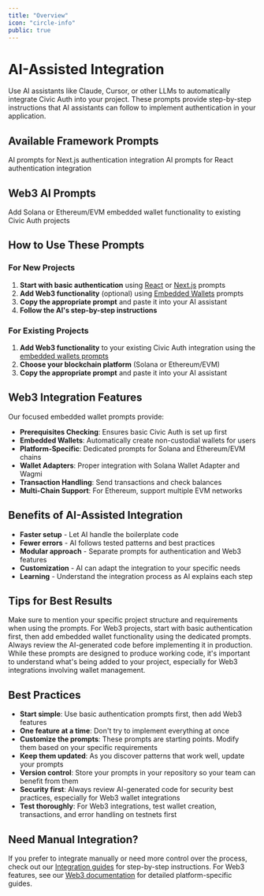 ```yaml
---
title: "Overview"
icon: "circle-info"
public: true
---
```


# AI-Assisted Integration

Use AI assistants like Claude, Cursor, or other LLMs to automatically integrate Civic Auth into your project. These prompts provide step-by-step instructions that AI assistants can follow to implement authentication in your application.

## Available Framework Prompts

<CardGroup cols={2}>
  <Card title="Next.js" href="/ai-prompts/nextjs" icon="js">
    AI prompts for Next.js authentication integration
  </Card>
  <Card title="React" href="/ai-prompts/react" icon="react">
    AI prompts for React authentication integration
  </Card>
</CardGroup>

## Web3 AI Prompts

<Card title="Embedded Wallets" href="/ai-prompts/embedded-wallets" icon="wallet">
  Add Solana or Ethereum/EVM embedded wallet functionality to existing Civic Auth projects
</Card>

## How to Use These Prompts

### For New Projects
1. **Start with basic authentication** using [React](/ai-prompts/react) or [Next.js](/ai-prompts/nextjs) prompts
2. **Add Web3 functionality** (optional) using [Embedded Wallets](/ai-prompts/embedded-wallets) prompts
3. **Copy the appropriate prompt** and paste it into your AI assistant
4. **Follow the AI's step-by-step instructions**

### For Existing Projects
1. **Add Web3 functionality** to your existing Civic Auth integration using the [embedded wallets prompts](/ai-prompts/embedded-wallets)
2. **Choose your blockchain platform** (Solana or Ethereum/EVM)
3. **Copy the appropriate prompt** and paste it into your AI assistant

## Web3 Integration Features

Our focused embedded wallet prompts provide:

- **Prerequisites Checking**: Ensures basic Civic Auth is set up first
- **Embedded Wallets**: Automatically create non-custodial wallets for users
- **Platform-Specific**: Dedicated prompts for Solana and Ethereum/EVM chains
- **Wallet Adapters**: Proper integration with Solana Wallet Adapter and Wagmi
- **Transaction Handling**: Send transactions and check balances
- **Multi-Chain Support**: For Ethereum, support multiple EVM networks

## Benefits of AI-Assisted Integration

- **Faster setup** - Let AI handle the boilerplate code
- **Fewer errors** - AI follows tested patterns and best practices
- **Modular approach** - Separate prompts for authentication and Web3 features
- **Customization** - AI can adapt the integration to your specific needs
- **Learning** - Understand the integration process as AI explains each step

## Tips for Best Results

<Tip>
Make sure to mention your specific project structure and requirements when using the prompts. For Web3 projects, start with basic authentication first, then add embedded wallet functionality using the dedicated prompts.
</Tip>

<Warning>
Always review the AI-generated code before implementing it in production. While these prompts are designed to produce working code, it's important to understand what's being added to your project, especially for Web3 integrations involving wallet management.
</Warning>

## Best Practices

- **Start simple**: Use basic authentication prompts first, then add Web3 features
- **One feature at a time**: Don't try to implement everything at once
- **Customize the prompts**: These prompts are starting points. Modify them based on your specific requirements
- **Keep them updated**: As you discover patterns that work well, update your prompts
- **Version control**: Store your prompts in your repository so your team can benefit from them
- **Security first**: Always review AI-generated code for security best practices, especially for Web3 wallet integrations
- **Test thoroughly**: For Web3 integrations, test wallet creation, transactions, and error handling on testnets first

## Need Manual Integration?

If you prefer to integrate manually or need more control over the process, check out our [Integration guides](/integration) for step-by-step instructions. For Web3 features, see our [Web3 documentation](/web3) for detailed platform-specific guides.
